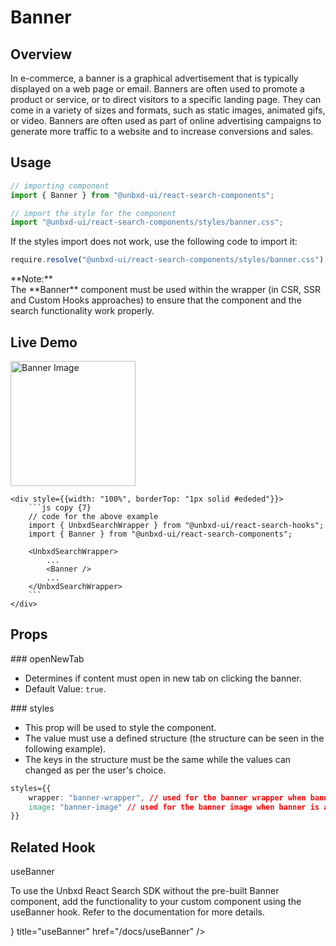 

# Banner

## Overview

In e-commerce, a banner is a graphical advertisement that is typically displayed on a web page or email.
Banners are often used to promote a product or service, or to direct visitors to a specific landing page.
They can come in a variety of sizes and formats, such as static images, animated gifs, or video. 
Banners are often used as part of online advertising campaigns to generate more traffic to a website and to increase conversions and sales.

## Usage

```js copy 
// importing component
import { Banner } from "@unbxd-ui/react-search-components";

// import the style for the component
import "@unbxd-ui/react-search-components/styles/banner.css";
```

If the styles import does not work, use the following code to import it:

```js copy
require.resolve("@unbxd-ui/react-search-components/styles/banner.css")
```

<Callout type="warning">
	<div>**Note:**</div>
	<div>
		The **Banner** component must be used within the wrapper (in CSR, SSR and Custom Hooks approaches) to ensure that the component and the search functionality work properly.
	</div>
</Callout>


## Live Demo

<div className="code-example" style={{display: "flex", flexDirection: "column", alignItems: "center", marginTop: "20px", border: "1px solid #ededed", borderRadius: "10px", overflow: "hidden", overflow: "hidden"}}>
	<div style={{width: "70%", padding: "20px 15px" }}>
		<Image className="banner-image" src="/react-search/banner-gartner.webp" alt="Banner Image" width="200" height="200" priority />
	</div>

    <div style={{width: "100%", borderTop: "1px solid #ededed"}}>
		```js copy {7}
		// code for the above example
		import { UnbxdSearchWrapper } from "@unbxd-ui/react-search-hooks";
		import { Banner } from "@unbxd-ui/react-search-components";

		<UnbxdSearchWrapper>
			...
			<Banner />
			...
		</UnbxdSearchWrapper>
		```
    </div>
</div>


## Props

<div style={{ position: "relative" }}>
	### openNewTab
	<Pills pills={[{ type: "type", label: "boolean" }]} left={"170px"} />
</div>

- Determines if content must open in new tab on clicking the banner.
- Default Value: `true`.

<div style={{ position: "relative" }}>
	### styles
	<Pills
		pills={[
			{ type: "optional", label: "optional" },
			{ type: "type", label: "object" },
		]}
		left={"95px"}
	/>
</div>

- This prop will be used to style the component. 
- The value must use a defined structure (the structure can be seen in the following example).
- The keys in the structure must be the same while the values can changed as per the user's choice.

```css copy
styles={{
	wrapper: "banner-wrapper", // used for the banner wrapper when banner is in HTML format
	image: "banner-image" // used for the banner image when banner is an image
}}
```


## Related Hook

<div style={{ marginTop: "1.5rem", fontSize: "20px", fontWeight: "600" }}>useBanner</div>

To use the Unbxd React Search SDK without the pre-built Banner component, add the functionality to your custom component using the useBanner hook. Refer to the documentation for more details.

<Cards>
	<Card icon={<HookIcon />} title="useBanner" href="/docs/useBanner" />
</Cards>